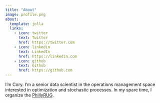 ```yaml
---
title: "About"
image: profile.png
about:
  template: jolla
  links:
    - icon: twitter
      text: Twitter
      href: https://twitter.com
    - icon: linkedin
      text: LinkedIn
      href: https://linkedin.com
    - icon: github
      text: Github
      href: https://github.com
---
```


I'm Cory. I'm a senior data scientist in the operations management space interested in optimization and stochastic processes. In my spare time, I organize the [PhillyRUG](www.phillyrug.org). 
